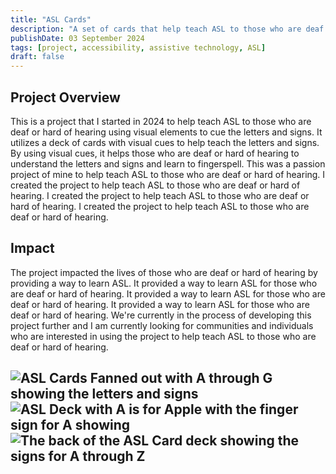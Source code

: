 ```yaml
---
title: "ASL Cards"
description: "A set of cards that help teach ASL to those who are deaf or hard of hearing using visual elements to cue the letters and signs."
publishDate: 03 September 2024
tags: [project, accessibility, assistive technology, ASL]
draft: false
---
```


## Project Overview
This is a project that I started in 2024 to help teach ASL to those who are deaf or hard of hearing using visual elements to cue the letters and signs. It utilizes a deck of cards with visual cues to help teach the letters and signs. By using visual cues, it helps those who are deaf or hard of hearing to understand the letters and signs and learn to fingerspell.
This was a passion project of mine to help teach ASL to those who are deaf or hard of hearing. I created the project to help teach ASL to those who are deaf or hard of hearing. I created the project to help teach ASL to those who are deaf or hard of hearing. I created the project to help teach ASL to those who are deaf or hard of hearing.

## Impact
The project impacted the lives of those who are deaf or hard of hearing by providing a way to learn ASL. It provided a way to learn ASL for those who are deaf or hard of hearing. It provided a way to learn ASL for those who are deaf or hard of hearing. It provided a way to learn ASL for those who are deaf or hard of hearing. We're currently in the process of developing this project further and I am currently looking for communities and individuals who are interested in using the project to help teach ASL to those who are deaf or hard of hearing.

![ASL Cards Fanned out with A through G showing the letters and signs](../../../public/projects/asl/IMG_6213.jpeg)
![ASL Deck with A is for Apple with the finger sign for A showing](../../../public/projects/asl/IMG_6211.jpeg)
![The back of the ASL Card deck showing the signs for A through Z](../../../public/projects/asl/IMG_6212.jpeg)
---

